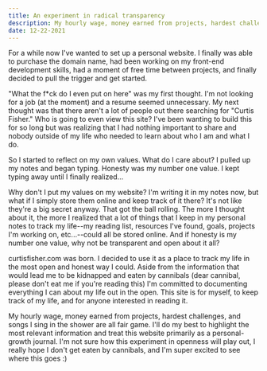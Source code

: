 ```yaml
---
title: An experiment in radical transparency
description: My hourly wage, money earned from projects, hardest challenges, and songs I sing in the shower are all fair game.
date: 12-22-2021
---
```


For a while now I've wanted to set up a personal website. I finally was able to purchase the domain name, had been working on my front-end development skills, had a moment of free time between projects, and finally decided to pull the trigger and get started.

"What the f\*ck do I even put on here" was my first thought. I'm not looking for a job (at the moment) and a resume seemed unnecessary. My next thought was that there aren't a lot of people out there searching for "Curtis Fisher." Who is going to even view this site? I've been wanting to build this for so long but was realizing that I had nothing important to share and nobody outside of my life who needed to learn about who I am and what I do.

So I started to reflect on my own values. What do I care about? I pulled up my notes and began typing. Honesty was my number one value. I kept typing away until I finally realized...

Why don't I put my values on my website? I'm writing it in my notes now, but what if I simply store them online and keep track of it there? It's not like they're a big secret anyway. That got the ball rolling. The more I thought about it, the more I realized that a lot of things that I keep in my personal notes to track my life--my reading list, resources I've found, goals, projects I'm working on, etc...--could all be stored online. And if honesty is my number one value, why not be transparent and open about it all?

curtisfisher.com was born. I decided to use it as a place to track my life in the most open and honest way I could. Aside from the information that would lead me to be kidnapped and eaten by cannibals (dear cannibal, please don't eat me if you're reading this) I'm committed to documenting everything I can about my life out in the open. This site is for myself, to keep track of my life, and for anyone interested in reading it.

My hourly wage, money earned from projects, hardest challenges, and songs I sing in the shower are all fair game. I'll do my best to highlight the most relevant information and treat this website primarily as a personal-growth journal. I'm not sure how this experiment in openness will play out, I really hope I don't get eaten by cannibals, and I'm super excited to see where this goes :)
